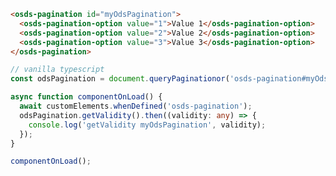 ```html
<osds-pagination id="myOdsPagination">
  <osds-pagination-option value="1">Value 1</osds-pagination-option>
  <osds-pagination-option value="2">Value 2</osds-pagination-option>
  <osds-pagination-option value="3">Value 3</osds-pagination-option>
</osds-pagination>
```

```typescript
// vanilla typescript
const odsPagination = document.queryPaginationor('osds-pagination#myOdsPagination');

async function componentOnLoad() {
  await customElements.whenDefined('osds-pagination');
  odsPagination.getValidity().then((validity: any) => {
    console.log('getValidity myOdsPagination', validity);
  });
}

componentOnLoad();
```
